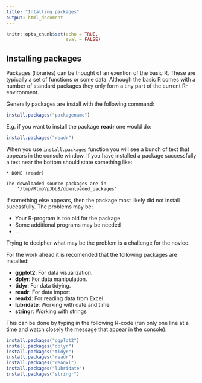 ```yaml
---
title: "Intalling packages"
output: html_document
---
```


```r
knitr::opts_chunk$set(echo = TRUE,
                      eval = FALSE)
```

## Installing packages

Packages (libraries) can be thought of an exention of the basic R. These are typically a set of functions or some data. Although the basic R comes with a number of standard packages they only form a tiny part of the current R-environment.

Generally packages are install with the following command:
```r
install.packages("packagename")
```

E.g. if you want to install the package __readr__ one would do:
```r
install.packages("readr")
```

When you use `install.packages` function you will see a bunch of text that appears in the console window. If you have installed a package successfully a text near the bottom should state something like:
```
* DONE (readr)

The downloaded source packages are in
	‘/tmp/RtmpVpJbb8/downloaded_packages’
```

If something else appears, then the package most likely did not install sucessfully. The problems may be:

* Your R-program is too old for the package
* Some additional programs may be needed 
* ...

Trying to decipher what may be the problem is a challenge for the novice. 

For the work ahead it is recomended that the following packages are installed:

* __ggplot2__: For data visualization.
* __dplyr__: For data manipulation.
* __tidyr__: For data tidying.
* __readr__: For data import.
* __readxl__: For reading data from Excel
* __lubridate__: Working with date and time
* __stringr__: Working with strings

This can be done by typing in the following R-code (run only one line at a time and watch closely the message that appear in the console).

```r
install.packages("ggplot2")
install.packages("dplyr")
install.packages("tidyr")
install.packages("readr")
install.packages("readxl")
install.packages("lubridate")
install.packages("stringr")
```


